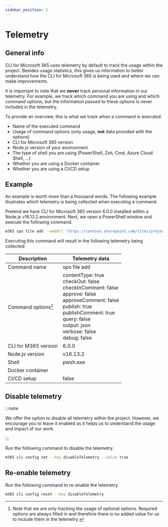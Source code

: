 ```yaml
---
sidebar_position: 2
---
```


# Telemetry

## General info

CLI for Microsoft 365 uses telemetry by default to track the usage within the project. Besides usage statistics, this gives us information to better understand how the CLI for Microsoft 365 is being used and where we can make improvements.

It is important to note that we **never** track personal information in our telemetry. For example, we track which command you are using and which command options, but the information passed to these options is never included in the telemetry.

To provide an overview, this is what we track when a command is executed:

- Name of the executed command
- Usage of command options (only usage, **not** data provided with the options)
- CLI for Microsoft 365 version
- Node.js version of your environment
- The type of shell you are using (PowerShell, Zsh, Cmd, Azure Cloud Shell, ...)
- Whether you are using a Docker container
- Whether you are using a CI/CD setup

## Example

An example is worth more than a thousand words. The following example illustrates which telemetry is being collected when executing a command.

Pretend we have CLI for Microsoft 365 version 6.0.0 installed within a Node.js v16.13.2 environment. Next, we open a PowerShell window and execute the following command.

```sh
m365 spo file add --webUrl "https://contoso.sharepoint.com/sites/project-x" --folder "/sites/project-x/Shared Documents" --path "C:\MS365.jpg" --contentType "Picture" --publish --publishComment "Lorem ipsum"
```

Executing this command will result in the following telemetry being collected:

Description | Telemetry data
----- | -----
Command name | spo file add
Command options[^1] | contentType: true<br />checkOut: false<br />checkInComment: false<br />approve: false<br />approveComment: false<br />publish: true<br />publishComment: true<br />query: false<br />output: json<br />verbose: false<br />debug: false
CLI for M365 version | 6.0.0
Node.js version | v16.13.2
Shell | pwsh.exe
Docker container | 
CI/CD setup | false

## Disable telemetry

:::note

We offer the option to disable all telemetry within the project. However, we encourage you to leave it enabled as it helps us to understand the usage and impact of our work.

:::

Run the following command to disable the telemetry.

```sh
m365 cli config set --key disableTelemetry --value true
```

## Re-enable telemetry

Run the following command to re-enable the telemetry.

```sh
m365 cli config reset --key disableTelemetry
```

[^1]: Note that we are only tracking the usage of optional options. Required options are always filled in and therefore there is no added value for us to include them in the telemetry.
